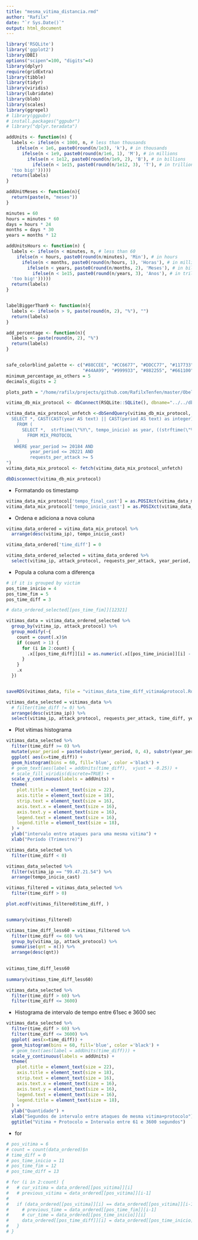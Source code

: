 ```yaml
---
title: "mesma_vitima_distancia.rmd"
author: "Rafilx"
date: "`r Sys.Date()`"
output: html_document
---
```


```r
library('RSQLite')
library('ggplot2')
library(DBI)
options("scipen"=100, "digits"=4)
library(dplyr)
require(gridExtra)
library(tibble)
library(tidyr)
library(viridis)
library(lubridate)
library(blob)
library(scales)
library(ggrepel)
# library(ggpubr)
# install.packages("ggpubr")
# library("dplyr.teradata")
```

```r
addUnits <- function(n) {
  labels <- ifelse(n < 1000, n, # less than thousands
    ifelse(n < 1e6, paste0(round(n/1e3), 'k'), # in thousands
      ifelse(n < 1e9, paste0(round(n/1e6, 1), 'M'), # in millions
        ifelse(n < 1e12, paste0(round(n/1e9, 2), 'B'), # in billions
          ifelse(n < 1e15, paste0(round(n/1e12, 3), 'T'), # in trillions
  'too big!')))))
  return(labels)
}

addUnitMeses <- function(n){
  return(paste(n, "meses"))
}

minutes = 60
hours = minutes * 60
days = hours * 24
months = days * 30
years = months * 12

addUnitsHours <- function(n) {
  labels <- ifelse(n < minutes, n, # less than 60
    ifelse(n < hours, paste0(round(n/minutes), 'Min'), # in hours
      ifelse(n < months, paste0(round(n/hours, 1), 'Horas'), # in millions
        ifelse(n < years, paste0(round(n/months, 2), 'Meses'), # in billions
          ifelse(n < 1e15, paste0(round(n/years, 3), 'Anos'), # in trillions
  'too big!')))))
  return(labels)
}


labelBiggerThan9 <- function(n){
  labels <- ifelse(n > 9, paste(round(n, 2), "%"), "")
  return(labels)
}

add_percentage <- function(n){
  labels <- paste(round(n, 2), "%")
  return(labels)
}


safe_colorblind_palette <- c("#88CCEE", "#CC6677", "#DDCC77", "#117733", "#332288", "#AA4499",
                             "#44AA99", "#999933", "#882255", "#661100", "#6699CC", "#888888")
minimum_percentage_as_others = 5
decimals_digits = 2

plots_path = "/home/rafilx/projects/github.com/RafilxTenfen/master/Obelheiro/pesquisa/honeypot_data/rstudio/v1-sqldump-thiago/plots"
```


```r
vitima_db_mix_protocol <- dbConnect(RSQLite::SQLite(), dbname="../../db/database-2022-05-11/mix_protocol.sqlite")

vitima_data_mix_protocol_unfetch <-dbSendQuery(vitima_db_mix_protocol, "
  SELECT *, CAST(CAST(year AS text) || CAST(period AS text) as integer) as year_period
    FROM (
      SELECT *,  strftime(\"%Y\", tempo_inicio) as year, ((strftime(\"%m\", tempo_final) - 1) / 3) + 1 AS period
        FROM MIX_PROTOCOL
    )
   WHERE year_period >= 20184 AND
         year_period <= 20221 AND
         requests_per_attack >= 5
")
vitima_data_mix_protocol <- fetch(vitima_data_mix_protocol_unfetch)

dbDisconnect(vitima_db_mix_protocol)
```


- Formatando os timestamp

```r
vitima_data_mix_protocol['tempo_final_cast'] = as.POSIXct(vitima_data_mix_protocol[['tempo_final']], format = "%Y-%m-%d %H:%M:%S")
vitima_data_mix_protocol['tempo_inicio_cast'] = as.POSIXct(vitima_data_mix_protocol[['tempo_inicio']], format = "%Y-%m-%d %H:%M:%S")
```

- Ordena e adiciona a nova coluna

```r
vitima_data_ordered = vitima_data_mix_protocol %>%
  arrange(desc(vitima_ip), tempo_inicio_cast) 

vitima_data_ordered['time_diff'] = 0

vitima_data_ordered_selected = vitima_data_ordered %>%
  select(vitima_ip, attack_protocol, requests_per_attack, year_period, time_diff, tempo_inicio_cast, tempo_final_cast, raw_payload)
```

- Popula a coluna com a diferença

```r

# if it is grouped by victim
pos_time_inicio = 4
pos_time_fim = 5
pos_time_diff = 3

# data_ordered_selected[[pos_time_fim]][12321]

vitimas_data = vitima_data_ordered_selected %>%
  group_by(vitima_ip, attack_protocol) %>%
  group_modify(~{
    count = count(.x)$n
    if (count > 1) {
      for (i in 2:count) {
        .x[[pos_time_diff]][i] = as.numeric(.x[[pos_time_inicio]][i] - .x[[pos_time_fim]][i-1], units="secs")
      }
    }
    .x
  })


saveRDS(vitimas_data, file = "vitimas_data_time_diff_vitima&protocol.Rds")
```


```r

vitimas_data_selected = vitimas_data %>%
  # filter(time_diff != 0) %>%
  arrange(desc(vitima_ip)) %>%
  select(vitima_ip, attack_protocol, requests_per_attack, time_diff, year_period, tempo_inicio_cast, tempo_final_cast)
```

- Plot vitimas histograma

```r

vitimas_data_selected %>%
  filter(time_diff >= 0) %>%
  mutate(year_period = paste(substr(year_period, 0, 4), substr(year_period, 5, 5), sep = "/")) %>%
  ggplot( aes(x=time_diff)) +
  geom_histogram(bins = 60, fill='blue', color ='black') +
  # geom_text(aes(label = addUnits(time_diff),  vjust = -0.25)) +
  # scale_fill_viridis(discrete=TRUE) +
  scale_y_continuous(labels = addUnits) +
  theme(
    plot.title = element_text(size = 22),
    axis.title = element_text(size = 18),
    strip.text = element_text(size = 16),
    axis.text.x = element_text(size = 16),
    axis.text.y = element_text(size = 16),
    legend.text = element_text(size = 16),
    legend.title = element_text(size = 18),
  ) +
  ylab("intervalo entre ataques para uma mesma vitima") +
  xlab("Período (Trimestre)")
```

```r
vitimas_data_selected %>%
  filter(time_diff < 0)

vitimas_data_selected %>%
  filter(vitima_ip == "99.47.21.54") %>%
  arrange(tempo_inicio_cast)

vitimas_filtered = vitimas_data_selected %>%
  filter(time_diff > 0) 

plot.ecdf(vitimas_filtered$time_diff, )


summary(vitimas_filtered)

vitimas_time_diff_less60 = vitimas_filtered %>%
  filter(time_diff <= 60) %>%
  group_by(vitima_ip, attack_protocol) %>%
  summarise(qnt = n()) %>%
  arrange(desc(qnt))
  

vitimas_time_diff_less60
  
summary(vitimas_time_diff_less60)

vitimas_data_selected %>%
  filter(time_diff > 60) %>%
  filter(time_diff <= 3600)
```


- Histograma de intervalo de tempo entre 61sec e 3600 sec

```r

vitimas_data_selected %>%
  filter(time_diff > 60) %>%
  filter(time_diff <= 3600) %>%
  ggplot( aes(x=time_diff)) +
  geom_histogram(bins = 60, fill='blue', color ='black') +
  # geom_text(aes(label = addUnits(time_diff))) +
  scale_y_continuous(labels = addUnits) +
  theme(
    plot.title = element_text(size = 22),
    axis.title = element_text(size = 18),
    strip.text = element_text(size = 16),
    axis.text.x = element_text(size = 16),
    axis.text.y = element_text(size = 16),
    legend.text = element_text(size = 16),
    legend.title = element_text(size = 18),
  ) +
  ylab("Quantidade") +
  xlab("Segundos de intervalo entre ataques de mesma vitima+protocolo") + 
  ggtitle("Vitima + Protocolo = Intervalo entre 61 e 3600 segundos")
```



- for
```r
# pos_vitima = 6
# count = count(data_ordered)$n
# time_diff = 0
# pos_time_inicio = 11
# pos_time_fim = 12
# pos_time_diff = 13

# for (i in 2:count) {
#   # cur_vitima = data_ordered[[pos_vitima]][i]
#   # previous_vitima = data_ordered[[pos_vitima]][i-1]
#   
#   if (data_ordered[[pos_vitima]][i] == data_ordered[[pos_vitima]][i-1]) {
#     # previous_time = data_ordered[[pos_time_fim]][i-1]
#     # cur_time = data_ordered[[pos_time_inicio]][i]  
#     data_ordered[[pos_time_diff]][i] = data_ordered[[pos_time_inicio]][i]  - data_ordered[[pos_time_fim]][i-1]
#   } 
# }
```